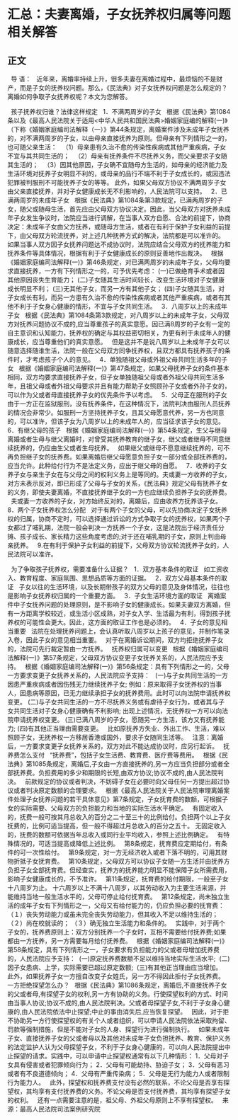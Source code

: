 # 汇总：夫妻离婚，子女抚养权归属等问题相关解答
## 正文
 
导 语：
 
近年来，离婚率持续上升，很多夫妻在离婚过程中，最烦恼的不是财产，而是子女的抚养权问题。那么，《民法典》对子女抚养权问题是怎么规定的？离婚如何争取子女抚养权呢？本文为您解答。
 

 
孩子抚养权归谁？法律这样规定
 
1．不满两周岁的子女
 
根据《民法典》第1084条以及《最高人民法院关于适用<中华人民共和国民法典>婚姻家庭编的解释(一)》（下称《婚姻家庭编司法解释（一）》第44条规定，离婚案件涉及未成年子女抚养的，对不满两周岁的子女，以由母亲直接抚养为原则。但母亲有下列情形之一的，也可随父亲生活：
 
（1）母亲患有久治不愈的传染性疾病或其他严重疾病，子女不宜与其共同生活的；
 
（2）母亲有抚养条件不尽抚养义务，而父亲要求子女随其生活的；
 
（3）因其他原因，子女确不宜随母方生活的，如母亲的经济能力及生活环境对抚养子女明显不利的，或母亲的品行不端不利于子女成长的，或因违法犯罪被判服刑不可能抚养子女的等等。
此外，如果父母双方协议不满两周岁子女由父亲直接抚养，并对子女健康成长无不利影响的，人民法院可以支持。
 
2．已满两周岁的未成年子女
 
根据《民法典》第1084条第3款规定，已满两周岁的子女，随父或随母生活，首先应由父母双方协议决定。因此，当父母双方对抚养未成年子女发生争议时，法院应当进行调解，在当事人双方自愿、合法的前提下，协商决定：未成年子女由父方抚养，或随母方生活，或者在有利于保护子女利益的前提下，由父母双方轮流抚养，对上述几种抚养方式的解决，法院都是可以准许的。
 
如果当事人双方因子女抚养问题达不成协议时，法院应结合父母双方的抚养能力和抚养条件等具体情况，根据有利于子女健康成长的原则妥善地作出裁决。
 
根据《婚姻家庭编司法解释(一)》第46条规定，对已满两周岁的未成年子女，父母均要求直接抚养，一方有下列情形之一的，可予优先考虑：
(一)已做绝育手术或者因其他原因丧失生育能力；
(二)子女随其生活时间较长，改变生活环境对子女健康成长明显不利；
(三)无其他子女，而另一方有其他子女；
(四)子女随其生活，对子女成长有利，而另一方患有久治不愈的传染性疾病或者其他严重疾病，或者有其他不利于子女身心健康的情形，不宜与子女共同生活。
 
3．八周岁以上的未成年子女
 
根据《民法典》第1084条第3款规定，对八周岁以上的未成年子女，父母双方对抚养问题协议不成的,应当尊重孩子的真实意愿。因已满8周岁的子女有一定的自主意识和认知能力，抚养权的确定与其权益密切相关，为更有利于未成年人的健康成长，应当尊重他们的真实意愿。
 
但是这并不是说八周岁以上未成年子女可以随意选择随谁生活，法院一般在父母双方同争抚养权，且双方都具有抚养孩子的条件时，才考虑孩子个人的意见。
 
4．单独随祖父母或外祖父母共同生活多年的子女
 
根据《婚姻家庭编司法解释(一)》第47条规定，如果父母抚养子女的条件基本相同，双方均要求直接抚养子女，但子女单独随祖父母或者外祖父母共同生活多年，且祖父母或者外祖父母要求并且有能力帮助子女照顾孙子女或者外孙子女的，可以作为父或者母直接抚养子女的优先条件予以考虑。
 
5．父母正在服刑的子女
 
由于一方正在监狱服刑，没有抚养条件，在这种情况下，法院判决由服刑人员抚养的情况会非常少。如服刑一方坚持抚养子女，且其父母愿意代养，另一方也同意的，可以准许，但该子女为八周岁以上的未成年人的，应当征求该子女的意见。
 
6．有继父母的孩子
 
根据《婚姻家庭编司法解释(一)》第54条规定，生父与继母离婚或者生母与继父离婚时，对曾受其抚养教育的继子女，继父或者继母不同意继续抚养的，仍应由生父或者生母抚养。
 
如果继父或继母不愿意继续抚养的，可不再负担继子女的抚养费。如果离婚后继父母愿意负担子女一部分或全部抚养费的，应当允许。此种给付行为不是法定义务，应出于继父母的自愿。
 
7．收养的子女
 
养子女与亲生子女在与父母之间的权利义务上是等同的。夫或妻一方收养的子女，对方未表示反对，即已形成了父母与子女的关系，《民法典》规定父母有抚养子女的义务，即使夫妻离婚，不直接抚养继子女的一方也应继续负担养子女的抚养费。
 
夫或妻一方收养的子女，对方始终反对的，离婚后，应由收养方抚养该子女。
 
8．两个子女抚养权怎么分配
 
对于有两个子女的父母，可以先协商决定子女抚养权的归属，协商不定时，可以选择通过诉讼的方式争取子女的抚养权，如果两个子女都过了哺乳期，法院一般会判决一方抚养一个子女，这是法院出于经济责任分摊、孩子成长、家长精力这些角度考虑的;对于还在哺乳期的子女，原则上判由母亲抚养。
 
9.在有利于保护子女利益的前提下，父母双方协议轮流抚养子女的，人民法院可以准许。
 

 
为了争取孩子抚养权，需要准备什么证据？
 
1．双方基本条件的取证
 
如工资收入、教育程度、家庭氛围、思想品质等方面的证据。
 
2．双方父母基本条件的取证
 
子女以往的生活环境，以及长期带孩子的双方父母的意见及身体情况，往往也是影响子女抚养权归属的一个重要方面。
 
3．子女生活环境方面的取证
 
离婚案件中子女抚养问题的处理原则，是不影响子女的健康成长。如果夫妻双方离婚，但有一方距离学校较近，或生活小区成熟，对子女入学、生活最为有利，得到孩子抚养权的可能性会更大。因此，这方面的取证工作也是必须的。
 
4．子女的意见相当重要
 
法院在处理抚养问题上，会认真听取八周岁以上孩子的意见，并制作笔录入卷，因此子女的意见相当重要。
 
对于在离婚诉讼期间，双方均拒绝抚养子女的，法院可先行裁定暂由一方抚养。
 
抚养权归属可以变更
 
根据《婚姻家庭编司法解释(一)》第57条规定，父母双方协议变更子女抚养关系的，人民法院应予支持。
 
根据《婚姻家庭编司法解释(一)》第56条规定：具有下列情形之一的，父母一方要求变更子女抚养关系的，人民法院应予支持：
 
(一)与子女共同生活的一方因患严重疾病或者因伤残无力继续抚养子女;
例如：原来取得子女抚养权的当事人，因患病等原因，已无力继续承担子女的抚养费用。此时可以向法院申请抚养权变更。
(二)与子女共同生活的一方不尽抚养义务或有虐待子女行为，或者其与子女共同生活对子女身心健康确有不利影响;
出现上述情况，无抚养权一方可以向法院申请抚养权变更。
(三)已满八周岁的子女，愿随另一方生活，该方又有抚养能力;
(四)有其他正当理由需要变更。
 
比如原抚养方失业、外出工作、生活，难以照顾子女，无抚养权一方移居香港或国外，要求子女随同生活等。
 
注意：离婚后，一方要求变更子女抚养关系的，双方对此不能达成协议时，应另行起诉。
 
抚养费怎么支付
 
“抚养费”，包括子女生活费、教育费、医疗费等费用。
 
根据《民法典》第1085条规定，离婚后,子女由一方直接抚养的,另一方应当负担部分或者全部抚养费。负担费用的多少和期限的长短,由双方协议;协议不成的,由人民法院判决。
 
前款规定的协议或者判决，不妨碍子女在必要时向父母任何一方提出超过协议或者判决原定数额的合理要求。
 
根据《最高人民法院关于人民法院审理离婚案件处理子女抚养问题的若干具体意见》第7条规定，子女抚育费的数额，可根据子女的实际需要、父母双方的负担能力和当地的实际生活水平确定。
 
有固定收入的，抚费一般可按其月总收入的百分之二十至三十的比例给付。负担两个以上子女抚费的，比例可适当提高，但一般不得超过月总收入的百分之五十。
无固定收入的，抚费的数额可依据当年总收入或同行业平均收入，参照上述比例确定。
 
有特殊情况的，可适当提高或降低上述比例。
 
第8条规定，抚育费应定期给付，有条件的可一次性给付。
 
第9条规定，对一方无经济收入或者下落不明的，可用其财物折抵子女抚育费。
 
第10条规定，父母双方可以协议子女随一方生活并由抚养方负担子女全部抚育费。但经查实，抚养方的抚养能力明显不能保障子女所需费用，影响子女健康成长的，不予准许。
 
第11条规定，抚育费的给付期限，一般至子女十八周岁为止。
十六周岁以上不满十八周岁，以其劳动收入为主要生活来源，并能维持当地一般生活水平的，父母可停止给付抚育费。
 
第12条规定，尚未独立生活的成年子女有下列情形之一，父母又有给付能力的，仍应负担必要的抚育费：
（１）丧失劳动能力或虽未完全丧失劳动能力，但其收入不足以维持生活的；
（２）尚在校就读的；
（３）确无独立生活能力和条件的。
 
实践中，对于两个子女的，抚养费原则上：双方分别抚养一个子女时，互相不需要给付抚养费;如果都由一方抚养，另一方需要每月给付抚养费。
 
根据《婚姻家庭编司法解释(一)》第58条规定，具有下列情形之一，子女要求有负担能力的父或者母增加抚养费的，人民法院应予支持： 
(一)原定抚养费数额不足以维持当地实际生活水平; 
(二)因子女患病、上学，实际需要已超过原定数额; 
(三)有其他正当理由应当增加。
 
此外，如果抚养子女一方擅自改变子女姓氏，另一方不得因此拒付子女抚养费。
 
一方拒绝探望怎么办？
 
根据《民法典》第1086条规定，离婚后,不直接抚养子女的父或者母,有探望子女的权利,另一方有协助的义务。行使探望权利的方式、时间由当事人协议;协议不成的,由人民法院判决。父或者母探望子女,不利于子女身心健康的,由人民法院依法中止探望;中止的事由消失后,应当恢复探望。
 
因此，对于拒不协助另一方行使探望权的有关个人或者组织，可以申请人民法院依法采取拘留、罚款等强制措施，但是不能对子女的人身、探望行为进行强制执行。
 
如果未成年子女、直接抚养子女的父或者母以及其他对未成年子女负担抚养、教育、保护义务的法定监护人认为父母探望子女，不利于子女身心健康的，可以向人民法院提出中止探望的请求。实践中，可以申请中止探望权通常有以下几种情形：
1．父母对子女具有侵害或者犯罪倾向行为；
2．父母有可能劫持、胁迫子女；
3．父母有恶习或者有不良道德倾向；
4．父母有严重传染病；
5．父母是无行为能力人或者限制行为能力人。
 
此外，探望权和抚养费支付没有必然的联系，不论父母是否享有探望权，其均享有支付抚养费的义务。不论父母是否支付抚养费，其均享有探望子女的权利。
 
还有一点需要注意的是，祖父母、外祖父母原则上不享有探望权。
 
来源：最高人民法院司法案例研究院
